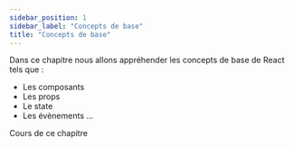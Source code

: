 ```yaml
---
sidebar_position: 1
sidebar_label: "Concepts de base"
title: "Concepts de base"
---
```


Dans ce chapitre nous allons appréhender les concepts de base de React tels que :

-  Les composants
-  Les props
-  Le state
-  Les évènements
   ...

<p style={{ fontSize: "2rem", fontWeight: "bold" }}>Cours de ce chapitre</p>


<DocCardList items={useCurrentSidebarCategory().items} />
